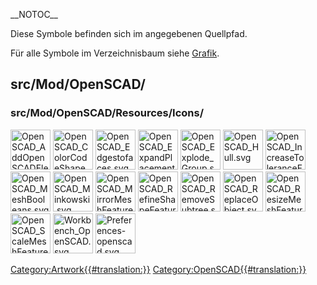 __NOTOC__
<languages/>

Diese Symbole befinden sich im angegebenen Quellpfad. 

Für alle Symbole im Verzeichnisbaum siehe [[Artwork/de|Grafik]].

== src/Mod/OpenSCAD/ ==

=== src/Mod/OpenSCAD/Resources/Icons/ ===

[[File:OpenSCAD_AddOpenSCADElement.svg|64px]]
[[File:OpenSCAD_ColorCodeShape.svg|64px]]
[[File:OpenSCAD_Edgestofaces.svg|64px]]
[[File:OpenSCAD_ExpandPlacements.svg|64px]]
[[File:OpenSCAD_Explode_Group.svg|64px]]
[[File:OpenSCAD_Hull.svg|64px]]
[[File:OpenSCAD_IncreaseToleranceFeature.svg|64px]]
[[File:OpenSCAD_MeshBooleans.svg|64px]]
[[File:OpenSCAD_Minkowski.svg|64px]]
[[File:OpenSCAD_MirrorMeshFeature.svg|64px]]
[[File:OpenSCAD_RefineShapeFeature.svg|64px]]
[[File:OpenSCAD_RemoveSubtree.svg|64px]]
[[File:OpenSCAD_ReplaceObject.svg|64px]]
[[File:OpenSCAD_ResizeMeshFeature.svg|64px]]
[[File:OpenSCAD_ScaleMeshFeature.svg|64px]]
[[File:Workbench_OpenSCAD.svg|64px]]
[[File:Preferences-openscad.svg|64px]]


[[Category:Artwork{{#translation:}}]]
<noinclude>[[Category:OpenSCAD{{#translation:}}]]</noinclude> <!-- we don't want this transcluded -->